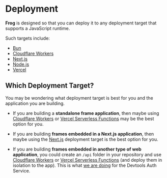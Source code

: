 # Deployment

**Frog** is designed so that you can deploy it to any deployment target that supports a JavaScript runtime.

Such targets include:

- [Bun](/platforms/bun)
- [Cloudflare Workers](/platforms/cloudflare-workers)
- [Next.js](/platforms/next)
- [Node.js](/platforms/node)
- [Vercel](/platforms/vercel)

## Which Deployment Target?

You may be wondering what deployment target is best for you and the application you are building.

- If you are building a **standalone frame application**, then maybe using [Cloudflare Workers](/platforms/cloudflare-workers) 
or [Vercel Serverless Functions](/platforms/vercel) may be the best option for you.

- If you are building **frames embedded in a Next.js application**, then maybe using the 
[Next.js](/platforms/next) deployment target is the best option for you. 

- If you are building **frames embedded in another type of web application**, you could create an `/api` folder
in your repository and use [Cloudflare Workers](/platforms/cloudflare-workers) or [Vercel Serverless Functions](/platforms/vercel) (and deploy them
in isolation to the app). This is what [we are doing](https://github.com/wevm/frog/tree/main/services/auth) for the Devtools Auth Service.